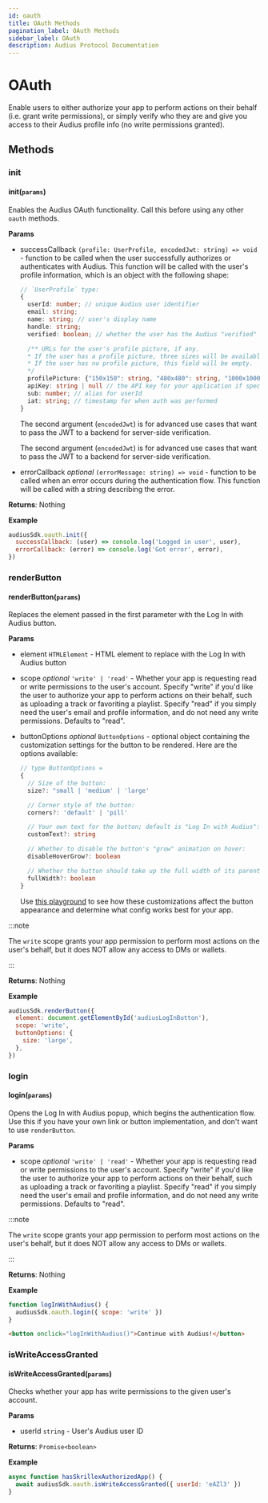 ```yaml
---
id: oauth
title: OAuth Methods
pagination_label: OAuth Methods
sidebar_label: OAuth
description: Audius Protocol Documentation
---
```


# OAuth

Enable users to either authorize your app to perform actions on their behalf (i.e. grant write
permissions), or simply verify who they are and give you access to their Audius profile info (no
write permissions granted).

## Methods

### init

#### init(`params`)

Enables the Audius OAuth functionality. Call this before using any other `oauth` methods.

**Params**

- successCallback `(profile: UserProfile, encodedJwt: string) => void` - function to be called when
  the user successfully authorizes or authenticates with Audius. This function will be called with
  the user's profile information, which is an object with the following shape:

  ```ts
  // `UserProfile` type:
  {
    userId: number; // unique Audius user identifier
    email: string;
    name: string; // user's display name
    handle: string;
    verified: boolean; // whether the user has the Audius "verified" checkmark

    /** URLs for the user's profile picture, if any.
    * If the user has a profile picture, three sizes will be available: 150x150, 480x480, and 1000x1000.
    * If the user has no profile picture, this field will be empty.
    */
    profilePicture: {"150x150": string, "480x480": string, "1000x1000": string } | { misc: string } | undefined | null
    apiKey: string | null // the API key for your application if specified
    sub: number; // alias for userId
    iat: string; // timestamp for when auth was performed
  }
  ```

  The second argument (`encodedJwt`) is for advanced use cases that want to pass the JWT to a
  backend for server-side verification.

  The second argument (`encodedJwt`) is for advanced use cases that want to pass the JWT to a
  backend for server-side verification.

- errorCallback _optional_ `(errorMessage: string) => void` - function to be called when an error
  occurs during the authentication flow. This function will be called with a string describing the
  error.

**Returns**: Nothing

**Example**

```js
audiusSdk.oauth.init({
  successCallback: (user) => console.log('Logged in user', user),
  errorCallback: (error) => console.log('Got error', error),
})
```

### renderButton

#### renderButton(`params`)

Replaces the element passed in the first parameter with the Log In with Audius button.

**Params**

- element `HTMLElement` - HTML element to replace with the Log In with Audius button
- scope _optional_ `'write' | 'read'` - Whether your app is requesting read or write permissions to
  the user's account. Specify "write" if you'd like the user to authorize your app to perform
  actions on their behalf, such as uploading a track or favoriting a playlist. Specify "read" if you
  simply need the user's email and profile information, and do not need any write permissions.
  Defaults to "read".
- buttonOptions _optional_ `ButtonOptions` - optional object containing the customization settings
  for the button to be rendered. Here are the options available:

  ```ts
  // type ButtonOptions =
  {
    // Size of the button:
    size?: "small | 'medium' | 'large'

    // Corner style of the button:
    corners?: 'default' | 'pill'

    // Your own text for the button; default is "Log In with Audius":
    customText?: string

    // Whether to disable the button's "grow" animation on hover:
    disableHoverGrow?: boolean

    // Whether the button should take up the full width of its parent element:
    fullWidth?: boolean
  }
  ```

  Use [this playground](https://9ncjui.csb.app/) to see how these customizations affect the button
  appearance and determine what config works best for your app.

:::note

The `write` scope grants your app permission to perform most actions on the user's behalf, but it
does NOT allow any access to DMs or wallets.

:::

**Returns**: Nothing

**Example**

```js
audiusSdk.renderButton({
  element: document.getElementById('audiusLogInButton'),
  scope: 'write',
  buttonOptions: {
    size: 'large',
  },
})
```

### login

#### login(`params`)

Opens the Log In with Audius popup, which begins the authentication flow. Use this if you have your
own link or button implementation, and don't want to use `renderButton`.

**Params**

- scope _optional_ `'write' | 'read'` - Whether your app is requesting read or write permissions to
  the user's account. Specify "write" if you'd like the user to authorize your app to perform
  actions on their behalf, such as uploading a track or favoriting a playlist. Specify "read" if you
  simply need the user's email and profile information, and do not need any write permissions.
  Defaults to "read".

:::note

The `write` scope grants your app permission to perform most actions on the user's behalf, but it
does NOT allow any access to DMs or wallets.

:::

**Returns**: Nothing

**Example**

```js title="script.js"
function logInWithAudius() {
  audiusSdk.oauth.login({ scope: 'write' })
}
```

```html title="index.html"
<button onclick="logInWithAudius()">Continue with Audius!</button>
```

### isWriteAccessGranted

#### isWriteAccessGranted(`params`)

Checks whether your app has write permissions to the given user's account.

**Params**

- userId `string` - User's Audius user ID

**Returns**: `Promise<boolean>`

**Example**

```js
async function hasSkrillexAuthorizedApp() {
  await audiusSdk.oauth.isWriteAccessGranted({ userId: 'eAZl3' })
}
```
